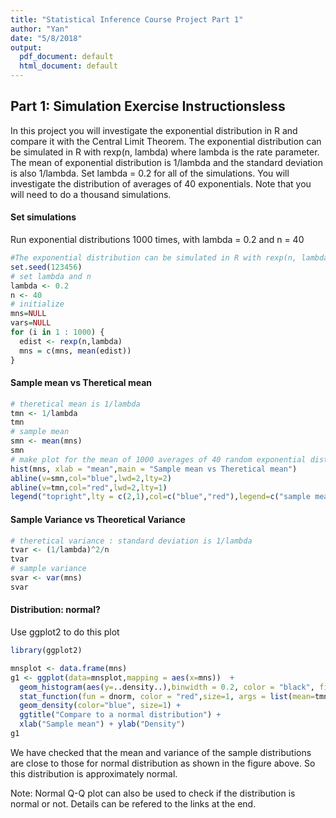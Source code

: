 ```yaml
---
title: "Statistical Inference Course Project Part 1"
author: "Yan"
date: "5/8/2018"
output:
  pdf_document: default
  html_document: default
---
```


## Part 1: Simulation Exercise Instructionsless 

In this project you will investigate the exponential distribution in R and compare it with the Central Limit Theorem. The exponential distribution can be simulated in R with rexp(n, lambda) where lambda is the rate parameter. The mean of exponential distribution is 1/lambda and the standard deviation is also 1/lambda. Set lambda = 0.2 for all of the simulations. You will investigate the distribution of averages of 40 exponentials. Note that you will need to do a thousand simulations.

#### Set simulations

Run exponential distributions 1000 times, with lambda = 0.2 and n = 40

```r
#The exponential distribution can be simulated in R with rexp(n, lambda) where lambda is the rate parameter. The mean of exponential distribution is 1/lambda and the standard deviation is also 1/lambda.
set.seed(123456)
# set lambda and n
lambda <- 0.2
n <- 40
# initialize
mns=NULL
vars=NULL
for (i in 1 : 1000) {
  edist <- rexp(n,lambda)
  mns = c(mns, mean(edist))
}
```

#### Sample mean vs Theretical mean

```r
# theretical mean is 1/lambda
tmn <- 1/lambda
tmn
# sample mean
smn <- mean(mns)
smn
# make plot for the mean of 1000 averages of 40 random exponential distrubutions, and compare sample mean and theretical mean
hist(mns, xlab = "mean",main = "Sample mean vs Theretical mean")
abline(v=smn,col="blue",lwd=2,lty=2)
abline(v=tmn,col="red",lwd=2,lty=1)
legend("topright",lty = c(2,1),col=c("blue","red"),legend=c("sample mean","theretical mean"))
```

#### Sample Variance vs Theoretical Variance

```r
# theretical variance : standard deviation is 1/lambda
tvar <- (1/lambda)^2/n
tvar
# sample variance
svar <- var(mns)
svar
```

#### Distribution: normal?

Use ggplot2 to do this plot

```r
library(ggplot2)
```

```r
mnsplot <- data.frame(mns)
g1 <- ggplot(data=mnsplot,mapping = aes(x=mns))  +
  geom_histogram(aes(y=..density..),binwidth = 0.2, color = "black", fill = "white") + 
  stat_function(fun = dnorm, color = "red",size=1, args = list(mean=tmn,sd=sqrt(tvar))) +
  geom_density(color="blue", size=1) + 
  ggtitle("Compare to a normal distribution") + 
  xlab("Sample mean") + ylab("Density")
g1
```

We have checked that the mean and variance of the sample distributions are close to those for normal distribution as shown in the figure above. So this distribution is approximately normal.  

Note: Normal Q-Q plot can also be used to check if the distribution is normal or not. Details can be refered to the links at the end.  



